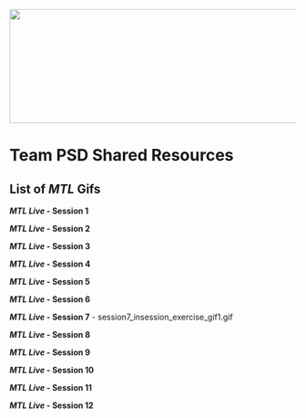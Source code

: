 <img src = "https://github.com/lzim/teampsd/blob/teampsd_style/teampsd_logo/team_psd_logo_sm.png"
     height = "200" width = "600">  

# Team PSD Shared Resources

## List of *MTL* Gifs

***MTL Live* - Session 1**

***MTL Live* - Session 2**

***MTL Live* - Session 3**

***MTL Live* - Session 4**

***MTL Live* - Session 5**

***MTL Live* - Session 6**

***MTL Live* - Session 7**
- session7_insession_exercise_gif1.gif

***MTL Live* - Session 8**

***MTL Live* - Session 9**

***MTL Live* - Session 10**

***MTL Live* - Session 11**

***MTL Live* - Session 12**
